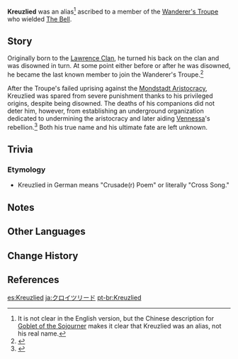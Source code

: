 {{Character Infobox
|type             = Mentioned
|deceased         = Past
|region           = Mondstadt
|affiliation      = Wanderer's Troupe (Faction)
|affiliationLabel = Wanderer's Troupe
|affiliation2     = Lawrence Clan
|affiliationNote2 = formerly
|ancestry         = Lawrence Clan
|relative         = Venerare
|relativeNote     = ancestor
|relative2        = Lord Lawrence
|relative3        = Barca Lawrence
|relative4        = Eula
|relativeNote4    = descendant
|relative5        = Schubert
|relativeNote5    = descendant
}}
'''Kreuzlied''' was an alias<ref group="Note">It is not clear in the English version, but the Chinese description for [[Resolution of Sojourner#Lore|Goblet of the Sojourner]] makes it clear that Kreuzlied was an alias, not his real name.</ref> ascribed to a member of the [[Wanderer's Troupe (Faction)|Wanderer's Troupe]] who wielded [[The Bell]].

==Story==
Originally born to the [[Lawrence Clan]], he turned his back on the clan and was disowned in turn. At some point either before or after he was disowned, he became the last known member to join the Wanderer's Troupe.<ref>{{Ref/Arti|Goblet of the Sojourner}}</ref>

After the Troupe's failed uprising against the [[Mondstadt Aristocracy]], Kreuzlied was spared from severe punishment thanks to his privileged origins, despite being disowned. The deaths of his companions did not deter him, however, from establishing an underground organization dedicated to undermining the aristocracy and later aiding [[Vennessa]]'s rebellion.<ref>{{Ref/Weapon|The Bell|Lore}}</ref> Both his true name and his ultimate fate are left unknown.

==Trivia==
===Etymology===
* Kreuzlied in German means "Crusade(r) Poem" or literally "Cross Song."

==Notes==
{{Reflist|note=1}}

==Other Languages==
{{Other Languages|default_hidden=1
|en       = Kreuzlied
|zhs      = 克留兹理德
|zhs_rm   = Kèliúzīlǐdé
|zht      = 克留茲理德
|zht_rm   = Kèliúzīlǐdé
|ja       = クロイツリード
|ja_rm    = Kuroitsuriido
|ko       = 크루질드
|es       = Kreuzlied
|fr       = Kreuzlied
|ru       = Крузлид
|th       = Kreuzlied
|vi       = Kreuzlied
|de       = Kreuzlied
|id       = Kreuzlied
|pt       = Kreuzlied
|tr       = Kreuzlied
|it       = Kreuzlied
}}

==Change History==
{{Change History|introduced=1.0}}

==References==
{{Reflist}}

[[es:Kreuzlied]]
[[ja:クロイツリード]]
[[pt-br:Kreuzlied]]